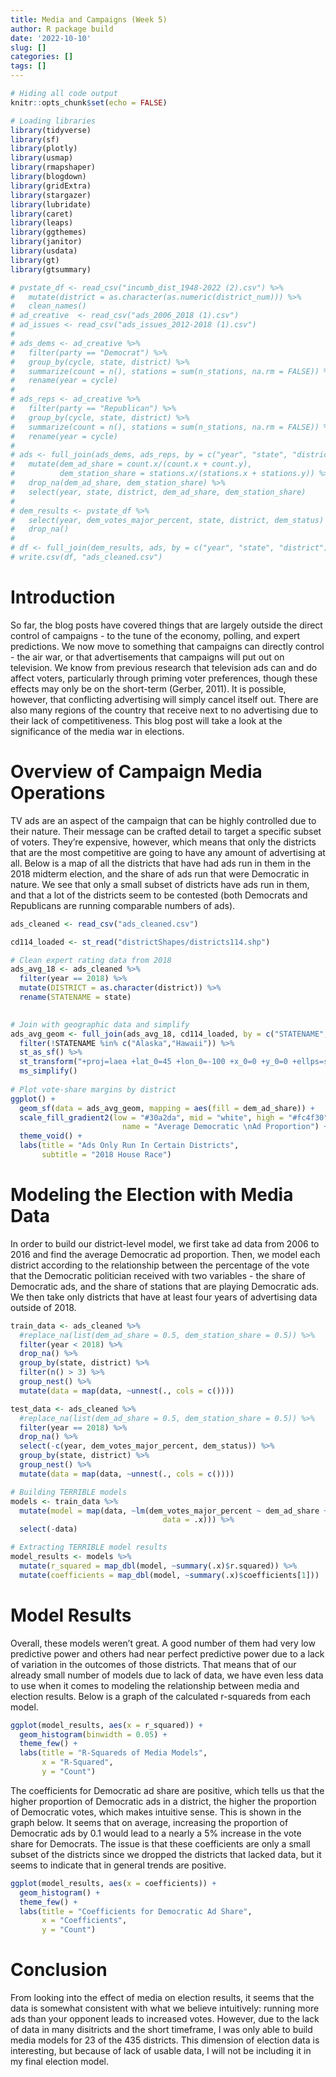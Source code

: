 ```yaml
---
title: Media and Campaigns (Week 5)
author: R package build
date: '2022-10-10'
slug: []
categories: []
tags: []
---
```


```r
# Hiding all code output
knitr::opts_chunk$set(echo = FALSE)

# Loading libraries
library(tidyverse)
library(sf)
library(plotly)
library(usmap)
library(rmapshaper)
library(blogdown)
library(gridExtra)
library(stargazer)
library(lubridate)
library(caret)
library(leaps)
library(ggthemes)
library(janitor)
library(usdata)
library(gt)
library(gtsummary)
```

```r
# pvstate_df <- read_csv("incumb_dist_1948-2022 (2).csv") %>%
#   mutate(district = as.character(as.numeric(district_num))) %>%
#   clean_names()
# ad_creative  <- read_csv("ads_2006_2018 (1).csv")
# ad_issues <- read_csv("ads_issues_2012-2018 (1).csv")
# 
# ads_dems <- ad_creative %>% 
#   filter(party == "Democrat") %>%
#   group_by(cycle, state, district) %>%
#   summarize(count = n(), stations = sum(n_stations, na.rm = FALSE)) %>%
#   rename(year = cycle)
# 
# ads_reps <- ad_creative %>% 
#   filter(party == "Republican") %>%
#   group_by(cycle, state, district) %>%
#   summarize(count = n(), stations = sum(n_stations, na.rm = FALSE)) %>%
#   rename(year = cycle)
# 
# ads <- full_join(ads_dems, ads_reps, by = c("year", "state", "district")) %>%
#   mutate(dem_ad_share = count.x/(count.x + count.y),
#          dem_station_share = stations.x/(stations.x + stations.y)) %>%
#   drop_na(dem_ad_share, dem_station_share) %>%
#   select(year, state, district, dem_ad_share, dem_station_share)
# 
# dem_results <- pvstate_df %>% 
#   select(year, dem_votes_major_percent, state, district, dem_status) %>%
#   drop_na()
# 
# df <- full_join(dem_results, ads, by = c("year", "state", "district"))
# write.csv(df, "ads_cleaned.csv")
```

# Introduction

So far, the blog posts have covered things that are largely outside the direct control of campaigns - to the tune of the economy, polling, and expert predictions. We now move to something that campaigns can directly control - the air war, or that advertisements that campaigns will put out on television. We know from previous research that television ads can and do affect voters, particularly through priming voter preferences, though these effects may only be on the short-term (Gerber, 2011). It is possible, however, that conflicting advertising will simply cancel itself out. There are also many regions of the country that receive next to no advertising due to their lack of competitiveness. This blog post will take a look at the significance of the media war in elections.

# Overview of Campaign Media Operations

TV ads are an aspect of the campaign that can be highly controlled due to their nature. Their message can be crafted detail to target a specific subset of voters. They're expensive, however, which means that only the districts that are the most competitive are going to have any amount of advertising at all. Below is a map of all the districts that have had ads run in them in the 2018 midterm election, and the share of ads run that were Democratic in nature. We see that only a small subset of districts have ads run in them, and that a lot of the districts seem to be contested (both Democrats and Republicans are running comparable numbers of ads).

```r
ads_cleaned <- read_csv("ads_cleaned.csv")
```

```r
cd114_loaded <- st_read("districtShapes/districts114.shp")

# Clean expert rating data from 2018
ads_avg_18 <- ads_cleaned %>%
  filter(year == 2018) %>%
  mutate(DISTRICT = as.character(district)) %>%
  rename(STATENAME = state)
  

# Join with geographic data and simplify  
ads_avg_geom <- full_join(ads_avg_18, cd114_loaded, by = c("STATENAME", "DISTRICT")) %>%
  filter(!STATENAME %in% c("Alaska","Hawaii")) %>%
  st_as_sf() %>%
  st_transform("+proj=laea +lat_0=45 +lon_0=-100 +x_0=0 +y_0=0 +ellps=sphere +units=m +no_defs") %>%
  ms_simplify()
  
# Plot vote-share margins by district
ggplot() +
  geom_sf(data = ads_avg_geom, mapping = aes(fill = dem_ad_share)) +
  scale_fill_gradient2(low = "#30a2da", mid = "white", high = "#fc4f30", midpoint = 0.5,
                         name = "Average Democratic \nAd Proportion") +
  theme_void() +
  labs(title = "Ads Only Run In Certain Districts",
       subtitle = "2018 House Race")
```

# Modeling the Election with Media Data

In order to build our district-level model, we first take ad data from 2006 to 2016 and find the average Democratic ad proportion. Then, we model each district according to the relationship between the percentage of the vote that the Democratic politician received with two variables - the share of Democratic ads, and the share of stations that are playing Democratic ads. We then take only districts that have at least four years of advertising data outside of 2018.

```r
train_data <- ads_cleaned %>%
  #replace_na(list(dem_ad_share = 0.5, dem_station_share = 0.5)) %>%
  filter(year < 2018) %>%
  drop_na() %>%
  group_by(state, district) %>%
  filter(n() > 3) %>%
  group_nest() %>%
  mutate(data = map(data, ~unnest(., cols = c())))

test_data <- ads_cleaned %>%
  #replace_na(list(dem_ad_share = 0.5, dem_station_share = 0.5)) %>%
  filter(year == 2018) %>%
  drop_na() %>%
  select(-c(year, dem_votes_major_percent, dem_status)) %>%
  group_by(state, district) %>% 
  group_nest() %>% 
  mutate(data = map(data, ~unnest(., cols = c())))

# Building TERRIBLE models
models <- train_data %>% 
  mutate(model = map(data, ~lm(dem_votes_major_percent ~ dem_ad_share + dem_station_share, 
                                  data = .x))) %>% 
  select(-data)

# Extracting TERRIBLE model results
model_results <- models %>% 
  mutate(r_squared = map_dbl(model, ~summary(.x)$r.squared)) %>%
  mutate(coefficients = map_dbl(model, ~summary(.x)$coefficients[1]))
```

# Model Results

Overall, these models weren't great. A good number of them had very low predictive power and others had near perfect predictive power due to a lack of variation in the outcomes of those districts. That means that of our already small number of models due to lack of data, we have even less data to use when it comes to modeling the relationship between media and election results. Below is a graph of the calculated r-squareds from each model.

```r
ggplot(model_results, aes(x = r_squared)) +
  geom_histogram(binwidth = 0.05) +
  theme_few() + 
  labs(title = "R-Squareds of Media Models",
       x = "R-Squared",
       y = "Count")
```

The coefficients for Democratic ad share are positive, which tells us that the higher proportion of Democratic ads in a district, the higher the proportion of Democratic votes, which makes intuitive sense. This is shown in the graph below. It seems that on average, increasing the proportion of Democratic ads by 0.1 would lead to a nearly a 5% increase in the vote share for Democrats. The issue is that these coefficients are only a small subset of the districts since we dropped the districts that lacked data, but it seems to indicate that in general trends are positive.

```r
ggplot(model_results, aes(x = coefficients)) +
  geom_histogram() +
  theme_few() + 
  labs(title = "Coefficients for Democratic Ad Share",
       x = "Coefficients",
       y = "Count")
```

# Conclusion

From looking into the effect of media on election results, it seems that the data is somewhat consistent with what we believe intuitively: running more ads than your opponent leads to increased votes. However, due to the lack of data in many disitricts and the short timeframe, I was only able to build media models for 23 of the 435 districts. This dimension of election data is interesting, but because of lack of usable data, I will not be including it in my final election model.




